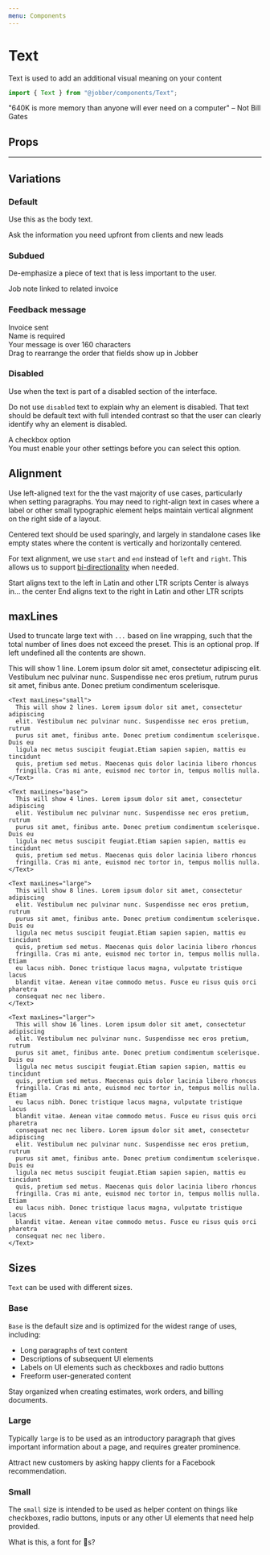 ```yaml
---
menu: Components
---
```



# Text

<ComponentStatus stage="ready" responsive="yes" accessible="yes" />

Text is used to add an additional visual meaning on your content

```ts
import { Text } from "@jobber/components/Text";
```

<Playground>
  <Text>
    "640K is more memory than anyone will ever need on a computer" – Not Bill
    Gates
  </Text>
</Playground>

## Props

<Props of={Text} />

---

## Variations

### Default

Use this as the body text.

<Playground>
  <Text>Ask the information you need upfront from clients and new leads</Text>
</Playground>

### Subdued

De-emphasize a piece of text that is less important to the user.

<Playground>
  <Text variation="subdued">Job note linked to related invoice</Text>
</Playground>

### Feedback message

<Playground>
  <Text variation="success">Invoice sent</Text>
  <br />
  <Text variation="error">Name is required</Text>
  <br />
  <Text variation="warn">Your message is over 160 characters</Text>
  <br />
  <Text variation="info">
    Drag to rearrange the order that fields show up in Jobber
  </Text>
</Playground>

### Disabled

Use when the text is part of a disabled section of the interface.

Do not use `disabled` text to explain why an element is disabled. That text
should be default text with full intended contrast so that the user can clearly
identify why an element is disabled.

<Playground>
  <Content>
    <div
      style={{
        display: "flex",
        alignItems: "center",
        gap: "var(--space-small)",
      }}
    >
      <Checkbox disabled checked={false} />
      <Text variation="disabled">A checkbox option</Text>
    </div>
    <Text>
      You must enable your other settings before you can select this option.
    </Text>
  </Content>
</Playground>

## Alignment

Use left-aligned text for the the vast majority of use cases, particularly when
setting paragraphs. You may need to right-align text in cases where a label or
other small typographic element helps maintain vertical alignment on the right
side of a layout.

Centered text should be used sparingly, and largely in standalone cases like
empty states where the content is vertically and horizontally centered.

For text alignment, we use `start` and `end` instead of `left` and `right`. This
allows us to support
[bi-directionality](https://material.io/design/usability/bidirectionality.html#mirroring-layout)
when needed.

<Playground>
  <Text align="start">
    Start aligns text to the left in Latin and other LTR scripts
  </Text>
  <Text align="center">Center is always in... the center</Text>
  <Text align="end">
    End aligns text to the right in Latin and other LTR scripts
  </Text>
</Playground>

## maxLines

Used to truncate large text with `...` based on line wrapping, such that the
total number of lines does not exceed the preset. This is an optional prop. If
left undefined all the contents are shown.

<Playground>
  <Content>
    <Text maxLines="single">
      This will show 1 line. Lorem ipsum dolor sit amet, consectetur adipiscing
      elit. Vestibulum nec pulvinar nunc. Suspendisse nec eros pretium, rutrum
      purus sit amet, finibus ante. Donec pretium condimentum scelerisque.
    </Text>

    <Text maxLines="small">
      This will show 2 lines. Lorem ipsum dolor sit amet, consectetur adipiscing
      elit. Vestibulum nec pulvinar nunc. Suspendisse nec eros pretium, rutrum
      purus sit amet, finibus ante. Donec pretium condimentum scelerisque. Duis eu
      ligula nec metus suscipit feugiat.Etiam sapien sapien, mattis eu tincidunt
      quis, pretium sed metus. Maecenas quis dolor lacinia libero rhoncus
      fringilla. Cras mi ante, euismod nec tortor in, tempus mollis nulla.
    </Text>

    <Text maxLines="base">
      This will show 4 lines. Lorem ipsum dolor sit amet, consectetur adipiscing
      elit. Vestibulum nec pulvinar nunc. Suspendisse nec eros pretium, rutrum
      purus sit amet, finibus ante. Donec pretium condimentum scelerisque. Duis eu
      ligula nec metus suscipit feugiat.Etiam sapien sapien, mattis eu tincidunt
      quis, pretium sed metus. Maecenas quis dolor lacinia libero rhoncus
      fringilla. Cras mi ante, euismod nec tortor in, tempus mollis nulla.
    </Text>

    <Text maxLines="large">
      This will show 8 lines. Lorem ipsum dolor sit amet, consectetur adipiscing
      elit. Vestibulum nec pulvinar nunc. Suspendisse nec eros pretium, rutrum
      purus sit amet, finibus ante. Donec pretium condimentum scelerisque. Duis eu
      ligula nec metus suscipit feugiat.Etiam sapien sapien, mattis eu tincidunt
      quis, pretium sed metus. Maecenas quis dolor lacinia libero rhoncus
      fringilla. Cras mi ante, euismod nec tortor in, tempus mollis nulla. Etiam
      eu lacus nibh. Donec tristique lacus magna, vulputate tristique lacus
      blandit vitae. Aenean vitae commodo metus. Fusce eu risus quis orci pharetra
      consequat nec nec libero.
    </Text>

    <Text maxLines="larger">
      This will show 16 lines. Lorem ipsum dolor sit amet, consectetur adipiscing
      elit. Vestibulum nec pulvinar nunc. Suspendisse nec eros pretium, rutrum
      purus sit amet, finibus ante. Donec pretium condimentum scelerisque. Duis eu
      ligula nec metus suscipit feugiat.Etiam sapien sapien, mattis eu tincidunt
      quis, pretium sed metus. Maecenas quis dolor lacinia libero rhoncus
      fringilla. Cras mi ante, euismod nec tortor in, tempus mollis nulla. Etiam
      eu lacus nibh. Donec tristique lacus magna, vulputate tristique lacus
      blandit vitae. Aenean vitae commodo metus. Fusce eu risus quis orci pharetra
      consequat nec nec libero. Lorem ipsum dolor sit amet, consectetur adipiscing
      elit. Vestibulum nec pulvinar nunc. Suspendisse nec eros pretium, rutrum
      purus sit amet, finibus ante. Donec pretium condimentum scelerisque. Duis eu
      ligula nec metus suscipit feugiat.Etiam sapien sapien, mattis eu tincidunt
      quis, pretium sed metus. Maecenas quis dolor lacinia libero rhoncus
      fringilla. Cras mi ante, euismod nec tortor in, tempus mollis nulla. Etiam
      eu lacus nibh. Donec tristique lacus magna, vulputate tristique lacus
      blandit vitae. Aenean vitae commodo metus. Fusce eu risus quis orci pharetra
      consequat nec nec libero.
    </Text>

  </Content>
</Playground>

## Sizes

`Text` can be used with different sizes.

### Base

`Base` is the default size and is optimized for the widest range of uses,
including:

- Long paragraphs of text content
- Descriptions of subsequent UI elements
- Labels on UI elements such as checkboxes and radio buttons
- Freeform user-generated content

<Playground>
  <Text size="base">
    Stay organized when creating estimates, work orders, and billing documents.
  </Text>
</Playground>

### Large

Typically `large` is to be used as an introductory paragraph that gives
important information about a page, and requires greater prominence.

<Playground>
  <Text size="large">
    Attract new customers by asking happy clients for a Facebook recommendation.
  </Text>
</Playground>

### Small

The `small` size is intended to be used as helper content on things like
checkboxes, radio buttons, inputs or any other UI elements that need help
provided.

<Playground>
  <Text size="small">What is this, a font for 🐜s?</Text>
</Playground>
